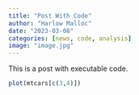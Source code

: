 ```yaml
---
title: "Post With Code"
author: "Harlow Malloc"
date: "2023-03-08"
categories: [news, code, analysis]
image: "image.jpg"
---
```


This is a post with executable code.

```r
plot(mtcars[c(3,4)])
```